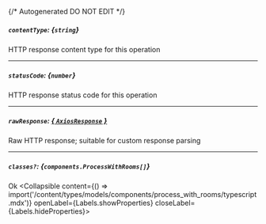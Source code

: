 {/* Autogenerated DO NOT EDIT  */}

##### `contentType`: *{`string`}*
HTTP response content type for this operation

---
##### `statusCode`: *{`number`}*
HTTP response status code for this operation

---
##### `rawResponse`: [*{ `AxiosResponse` }*](https://axios-http.com/docs/res_schema)
Raw HTTP response; suitable for custom response parsing

---
##### `classes?`: *{`components.ProcessWithRooms[]`}*
Ok
<Collapsible content={() => import('/content/types/models/components/process_with_rooms/typescript.mdx')} openLabel={Labels.showProperties} closeLabel={Labels.hideProperties}>
</Collapsible>


